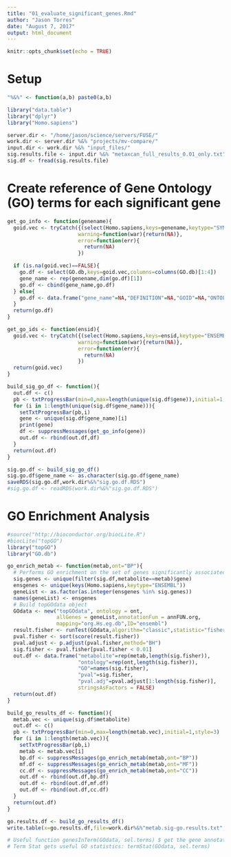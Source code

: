 ```yaml
---
title: "01_evaluate_significant_genes.Rmd"
author: "Jason Torres"
date: "August 7, 2017"
output: html_document
---
```


```r
knitr::opts_chunk$set(echo = TRUE)
```

# Setup 

```r
"%&%" <- function(a,b) paste0(a,b)

library("data.table")
library("dplyr")
library("Homo.sapiens")

server.dir <- "/home/jason/science/servers/FUSE/"
work.dir <- server.dir %&% "projects/mv-compare/"
input.dir <- work.dir %&% "input_files/"
sig.results.file <- input.dir %&% "metaxcan_full_results_0.01_only.txt"
sig.df <- fread(sig.results.file)

```


# Create reference of Gene Ontology (GO) terms for each significant gene  

```r


get_go_info <- function(genename){
  goid.vec <- tryCatch({(select(Homo.sapiens,keys=genename,keytype="SYMBOL",columns="GO"))$GO},
                       warning=function(war){return(NA)},
                       error=function(err){
                         return(NA)
                       })

  if (is.na(goid.vec)==FALSE){
    go.df <- select(GO.db,keys=goid.vec,columns=columns(GO.db)[1:4])
    gene_name <- rep(genename,dim(go.df)[1])
    go.df <- cbind(gene_name,go.df)
  } else{
    go.df <- data.frame("gene_name"=NA,"DEFINITION"=NA,"GOID"=NA,"ONTOLOGY"=NA,"TERM"=NA)
  }
  return(go.df)    
}

get_go_ids <- function(ensid){
  goid.vec <- tryCatch({(select(Homo.sapiens,keys=ensid,keytype="ENSEMBL",columns="GO"))$GO},
                       warning=function(war){return(NA)},
                       error=function(err){
                         return(NA)
                       })
  return(goid.vec)    
}

build_sig_go_df <- function(){
  out.df <- c()
  pb <- txtProgressBar(min=0,max=length(unique(sig.df$gene)),initial=1,style=3)
  for (i in 1:length(unique(sig.df$gene_name))){
    setTxtProgressBar(pb,i)
    gene <- unique(sig.df$gene_name)[i]
    print(gene)
    df <- suppressMessages(get_go_info(gene))
    out.df <- rbind(out.df,df)
  }
  return(out.df)
}

sig.go.df <- build_sig_go_df()
sig.go.df$gene_name <- as.character(sig.go.df$gene_name)
saveRDS(sig.go.df,work.dir%&%"sig.go.df.RDS")
#sig.go.df <- readRDS(work.dir%&%"sig.go.df.RDS")


```


# GO Enrichment Analysis 

```r

#source("http://bioconductor.org/biocLite.R")
#biocLite("topGO")
library("topGO")
library("GO.db")

go_enrich_metab <- function(metab,ont="BP"){
  # Performs GO enrichment on the set of genes significantly associated with a specified metablite
  sig.genes <- unique(filter(sig.df,metabolite==metab)$gene)
  ensgenes <- unique(keys(Homo.sapiens,keytype="ENSEMBL"))
  geneList <- as.factor(as.integer(ensgenes %in% sig.genes))
  names(geneList) <- ensgenes 
  # Build topGOdata object 
  GOdata <- new("topGOdata", ontology = ont, 
                allGenes = geneList,annotationFun = annFUN.org, 
                mapping="org.Hs.eg.db",ID="ensembl")
  result.fisher <- runTest(GOdata,algorithm="classic",statistic="fisher")
  pval.fisher <- sort(score(result.fisher))
  pval.adjust <- p.adjust(pval.fisher,method="BH")
  sig.fisher <- pval.fisher[pval.fisher < 0.01]
  out.df <- data.frame("metabolite"=rep(metab,length(sig.fisher)),
                       "ontology"=rep(ont,length(sig.fisher)),
                       "GO"=names(sig.fisher),
                       "pval"=sig.fisher,
                       "pval.adj"=pval.adjust[1:length(sig.fisher)],
                       stringsAsFactors = FALSE)
  return(out.df)
}

build_go_results_df <- function(){
  metab.vec <- unique(sig.df$metabolite)
  out.df <- c()
  pb <- txtProgressBar(min=0,max=length(metab.vec),initial=1,style=3)
  for (i in 1:length(metab.vec)){
    setTxtProgressBar(pb,i)
    metab <- metab.vec[i]
    bp.df <- suppressMessages(go_enrich_metab(metab,ont="BP"))
    mf.df <- suppressMessages(go_enrich_metab(metab,ont="MF"))
    cc.df <- suppressMessages(go_enrich_metab(metab,ont="CC"))
    out.df <- rbind(out.df,bp.df)
    out.df <- rbind(out.df,mf.df)
    out.df <- rbind(out.df,cc.df)
  }
  return(out.df)
}

go.results.df <- build_go_results_df()
write.table(x=go.results.df,file=work.dir%&%"metab.sig-go.results.txt",sep="\t",quote=FALSE,row.names=F)

# Useful function genesInTerm(GOdata, sel.terms) $ get the gene annotations in a set GO terms 
# Term Stat gets useful GO statistics: termStat(GOdata, sel.terms)

```



